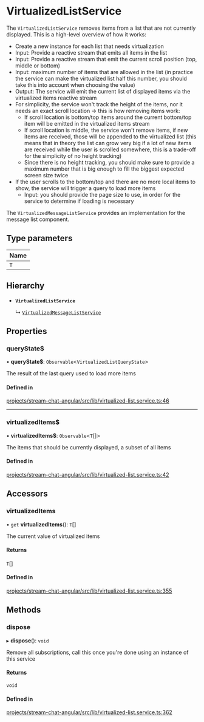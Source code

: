 # VirtualizedListService

The `VirtualizedListService` removes items from a list that are not currently displayed. This is a high-level overview of how it works:
- Create a new instance for each list that needs virtualization
- Input: Provide a reactive stream that emits all items in the list
- Input: Provide a reactive stream that emit the current scroll position (top, middle or bottom)
- Input: maximum number of items that are allowed in the list (in practice the service can make the virtualized list half this number, you should take this into account when choosing the value)
- Output: The service will emit the current list of displayed items via the virtualized items reactive stream
- For simplicity, the service won't track the height of the items, nor it needs an exact scroll location -> this is how removing items work:
  - If scroll location is bottom/top items around the current bottom/top item will be emitted in the virtualized items stream
  - If scroll location is middle, the service won't remove items, if new items are received, those will be appended to the virtualized list  (this means that in theory the list can grow very big if a lot of new items are received while the user is scrolled somewhere, this is a trade-off for the simplicity of no height tracking)
  - Since there is no height tracking, you should make sure to provide a maximum number that is big enough to fill the biggest expected screen size twice
- If the user scrolls to the bottom/top and there are no more local items to show, the service will trigger a query to load more items
  - Input: you should provide the page size to use, in order for the service to determine if loading is necessary

The `VirtualizedMessageListService` provides an implementation for the message list component.

## Type parameters

| Name |
| :------ |
| `T` |

## Hierarchy

- **`VirtualizedListService`**

  ↳ [`VirtualizedMessageListService`](VirtualizedMessageListService.md)

## Properties

### queryState$

• **queryState$**: `Observable`\<`VirtualizedListQueryState`\>

The result of the last query used to load more items

#### Defined in

[projects/stream-chat-angular/src/lib/virtualized-list.service.ts:46](https://github.com/GetStream/stream-chat-angular/blob/ad45c8d633aca96d7591d0b69a37da16c268de21/projects/stream-chat-angular/src/lib/virtualized-list.service.ts#L46)

___

### virtualizedItems$

• **virtualizedItems$**: `Observable`\<`T`[]\>

The items that should be currently displayed, a subset of all items

#### Defined in

[projects/stream-chat-angular/src/lib/virtualized-list.service.ts:42](https://github.com/GetStream/stream-chat-angular/blob/ad45c8d633aca96d7591d0b69a37da16c268de21/projects/stream-chat-angular/src/lib/virtualized-list.service.ts#L42)

## Accessors

### virtualizedItems

• `get` **virtualizedItems**(): `T`[]

The current value of virtualized items

#### Returns

`T`[]

#### Defined in

[projects/stream-chat-angular/src/lib/virtualized-list.service.ts:355](https://github.com/GetStream/stream-chat-angular/blob/ad45c8d633aca96d7591d0b69a37da16c268de21/projects/stream-chat-angular/src/lib/virtualized-list.service.ts#L355)

## Methods

### dispose

▸ **dispose**(): `void`

Remove all subscriptions, call this once you're done using an instance of this service

#### Returns

`void`

#### Defined in

[projects/stream-chat-angular/src/lib/virtualized-list.service.ts:362](https://github.com/GetStream/stream-chat-angular/blob/ad45c8d633aca96d7591d0b69a37da16c268de21/projects/stream-chat-angular/src/lib/virtualized-list.service.ts#L362)
